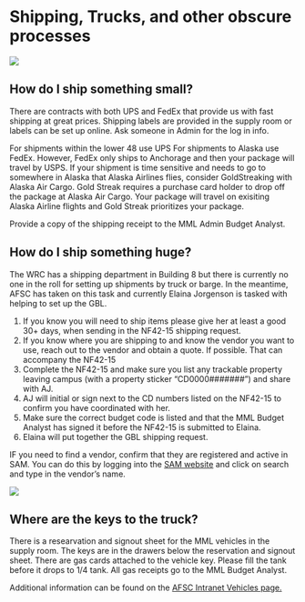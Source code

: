 # Shipping, Trucks, and other obscure processes

![](img/SomethingBig.JPG)

## How do I ship something small?

There are contracts with both UPS and FedEx that provide us with fast shipping at great prices. 
Shipping labels are provided in the supply room or labels can be set up online. Ask someone in Admin for the log in info. 

For shipments within the lower 48 use UPS
For shipments to Alaska use FedEx.  However, FedEx only ships to Anchorage and then your package will travel by USPS. 
If your shipment is time sensitive and needs to go to somewhere in Alaska that Alaska Airlines flies, consider GoldStreaking with Alaska Air Cargo.
Gold Streak requires a purchase card holder to drop off the package at Alaska Air Cargo. Your package will travel on exisiting Alaska Airline flights and Gold Streak prioritizes your package. 

Provide a copy of the shipping receipt to the MML Admin Budget Analyst. 

## How do I ship something huge?

The WRC has a shipping department in Building 8 but there is currently no one in the roll for setting up shipments by truck or barge. 
In the meantime, AFSC has taken on this task and currently Elaina Jorgenson is tasked with helping to set up the GBL.

1. If you know you will need to ship items please give her at least a good 30+ days, when sending in the NF42-15 shipping request. 
2. If you know where you are shipping to and know the vendor you want to use, reach out to the vendor and obtain a quote. If possible. That can accompany the NF42-15
3. Complete the NF42-15 and make sure you list any trackable property leaving campus (with a property sticker "CD0000#######") and share with AJ.  
4. AJ will initial or sign next to the CD numbers listed on the NF42-15 to confirm you have coordinated with her.
5. Make sure the correct budget code is listed and that the MML Budget Analyst has signed it before the NF42-15 is submitted to Elaina.
6. Elaina will put together the GBL shipping request.

IF you need to find a vendor, confirm that they are registered and active in SAM. You can do this by logging into the [SAM website]( https://sam.gov/content/home) and click on search and type in the vendor's name.

![](img/Truck_sm.jpg)

## Where are the keys to the truck?

There is a researvation and signout sheet for the MML vehicles in the supply room. The keys are in the drawers below the reservation and signout sheet. 
There are gas cards attached to the vehicle key. Please fill the tank before it drops to 1/4 tank. 
All gas receipts go to the MML Budget Analyst.

Additional information can be found on the [AFSC Intranet Vehicles page.](https://sites.google.com/noaa.gov/myafsc/reservations/vehicles?authuser=0)
